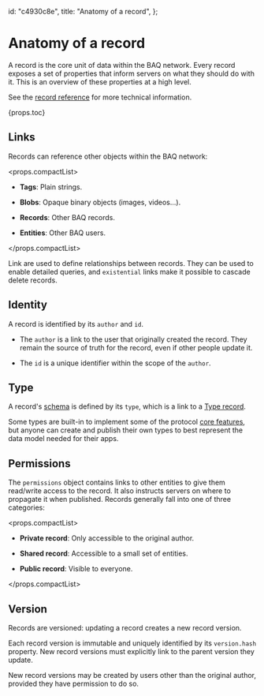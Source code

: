   id: "c4930c8e",
  title: "Anatomy of a record",
};

# Anatomy of a record

A record is the core unit of data within the BAQ network. Every record exposes a set of properties that inform servers on what they should do with it. This is an overview of these properties at a high level.

See the [record reference](01735953) for more technical information.

{props.toc}

## Links

Records can reference other objects within the BAQ network:

<props.compactList>

- **Tags**: Plain strings.

- **Blobs**: Opaque binary objects (images, videos...).

- **Records**: Other BAQ records.

- **Entities**: Other BAQ users.

</props.compactList>

Link are used to define relationships between records. They can be used to enable detailed queries, and `existential` links make it possible to cascade delete records.

## Identity

A record is identified by its `author` and `id`.

- The `author` is a link to the user that originally created the record. They remain the source of truth for the record, even if other people update it.

- The `id` is a unique identifier within the scope of the `author`.

## Type

A record's [schema](c64170ca) is defined by its `type`, which is a link to a [Type record](27a5d157).

Some types are built-in to implement some of the protocol [core features](ab269c26), but anyone can create and publish their own types to best represent the data model needed for their apps.

## Permissions

The `permissions` object contains links to other entities to give them read/write access to the record. It also instructs servers on where to propagate it when published. Records generally fall into one of three categories:

<props.compactList>

- **Private record**: Only accessible to the original author.

- **Shared record**: Accessible to a small set of entities.

- **Public record**: Visible to everyone.

</props.compactList>

## Version

Records are versioned: updating a record creates a new record version.

Each record version is immutable and uniquely identified by its `version.hash` property. New record versions must explicitly link to the parent version they update.

New record versions may be created by users other than the original author, provided they have permission to do so.
